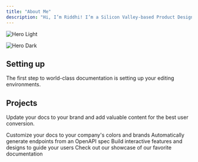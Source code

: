 ```yaml
---
title: "About Me"
description: "Hi, I’m Riddhi! I’m a Silicon Valley-based Product Designer working on AR/VR experiences. I’ve worked at a B2C startup in AI/ML and in the AR/VR Research Lab at Arizona State University. Currently, I’m expanding my skills in SAAS and B2B products. I enjoy watching movies, attending conferences, meeting new people, and participating in hackathons. I’m always eager to learn about new technologies where I can contribute my design skills. Staying active in the community is something I love!"
---
```


<img
  className="block dark:hidden"
  src="/images/hero-light.png"
  alt="Hero Light"
/>

<img
  className="hidden dark:block"
  src="/images/hero-dark.png"
  alt="Hero Dark"
/>

## Setting up

The first step to world-class documentation is setting up your editing environments.

<CardGroup cols="2">
  <Card title="Preview Changes" icon="image" href="https://mintlify.com/docs/development">
    
  </Card>
</CardGroup>

## Projects

Update your docs to your brand and add valuable content for the best user conversion.

<CardGroup cols="2">
  <Card title="Customize Style" icon="palette" href="https://mintlify.com/docs/settings/global">
    Customize your docs to your company's colors and brands
  </Card>
  <Card title="Reference APIs" icon="code" href="https://mintlify.com/docs/api-playground/openapi">
    Automatically generate endpoints from an OpenAPI spec
  </Card>
  <Card title="Add Components" icon="screwdriver-wrench" href="https://mintlify.com/docs/content/components/accordions">
    Build interactive features and designs to guide your users
  </Card>
  <Card title="Get Inspiration" icon="stars" href="https://mintlify.com/customers">
    Check out our showcase of our favorite documentation
  </Card>
</CardGroup>